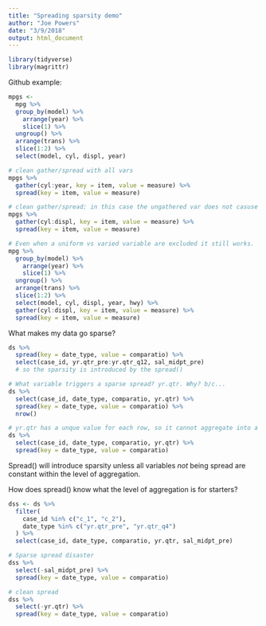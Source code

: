 ```yaml
---
title: "Spreading sparsity demo"
author: "Joe Powers"
date: "3/9/2018"
output: html_document
---
```


```r
library(tidyverse)
library(magrittr)
```

Github example:
```r
mpgs <- 
  mpg %>% 
  group_by(model) %>% 
    arrange(year) %>% 
    slice(1) %>% 
  ungroup() %>% 
  arrange(trans) %>% 
  slice(1:2) %>% 
  select(model, cyl, displ, year)
```

```r
# clean gather/spread with all vars
mpgs %>% 
  gather(cyl:year, key = item, value = measure) %>% 
  spread(key = item, value = measure)
```

```r
# clean gather/spread: in this case the ungathered var does not casuse a problem
mpgs %>% 
  gather(cyl:displ, key = item, value = measure) %>% 
  spread(key = item, value = measure)
```

```r
# Even when a uniform vs varied variable are excluded it still works. 
mpg %>% 
  group_by(model) %>% 
    arrange(year) %>% 
    slice(1) %>% 
  ungroup() %>% 
  arrange(trans) %>% 
  slice(1:2) %>% 
  select(model, cyl, displ, year, hwy) %>% 
  gather(cyl:displ, key = item, value = measure) %>% 
  spread(key = item, value = measure)
```

What makes my data go sparse? 
```r
ds %>% 
  spread(key = date_type, value = comparatio) %>% 
  select(case_id, yr.qtr_pre:yr.qtr_q12, sal_midpt_pre) 
  # so the sparsity is introduced by the spread()
```

```r
# What variable triggers a sparse spread? yr.qtr. Why? b/c...
ds %>% 
  select(case_id, date_type, comparatio, yr.qtr) %>% 
  spread(key = date_type, value = comparatio) %>% 
  nrow()
```

```r
# yr.qtr has a unque value for each row, so it cannot aggregate into a single value per each condensed row. 
ds %>% 
  select(case_id, date_type, comparatio, yr.qtr) %>% 
  spread(key = date_type, value = comparatio) 
```

Spread() will introduce sparsity unless all variables *not* being spread are constant within the level of aggregation. 

How does spread() know what the level of aggregation is for starters? 
```r
dss <- ds %>% 
  filter(
    case_id %in% c("c_1", "c_2"),
    date_type %in% c("yr.qtr_pre", "yr.qtr_q4")
  ) %>% 
  select(case_id, date_type, comparatio, yr.qtr, sal_midpt_pre) 
```

```r
# Sparse spread disaster
dss %>% 
  select(-sal_midpt_pre) %>% 
  spread(key = date_type, value = comparatio) 
```

```r
# clean spread
dss %>% 
  select(-yr.qtr) %>% 
  spread(key = date_type, value = comparatio) 
```